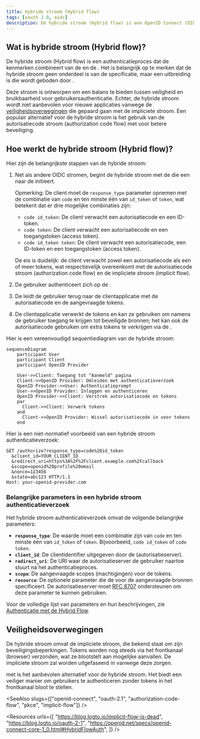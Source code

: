 ```yaml
---
title: Hybride stroom (Hybrid flow)
tags: [oauth 2.0, oidc]
description: De hybride stroom (Hybrid flow) is een OpenID Connect (OIDC) stroom die de autorisatiecode stroom (authorization code flow) en de impliciete stroom (implicit flow) combineert. Het is ontworpen om een balans te bieden tussen veiligheid en bruikbaarheid voor authenticatie.
---
```


## Wat is hybride stroom (Hybrid flow)?

De hybride stroom (Hybrid flow) is een authenticatieproces dat de kenmerken combineert van de <Ref slug="authorization-code-flow" /> en de <Ref slug="implicit-flow" />. Het is belangrijk op te merken dat de hybride stroom geen onderdeel is van de <Ref slug="oauth-2.0" /> specificatie, maar een uitbreiding is die wordt geboden door <Ref slug="openid-connect" />.

Deze stroom is ontworpen om een balans te bieden tussen veiligheid en bruikbaarheid voor gebruikersauthenticatie. Echter, de hybride stroom wordt niet aanbevolen voor nieuwe applicaties vanwege de [veiligheidsoverwegingen](#security-considerations) die gepaard gaan met de impliciete stroom. Een populair alternatief voor de hybride stroom is het gebruik van de autorisatiecode stroom (authorization code flow) met <Ref slug="pkce" /> voor betere beveiliging.

## Hoe werkt de hybride stroom (Hybrid flow)?

Hier zijn de belangrijkste stappen van de hybride stroom:

1. Net als andere OIDC stromen, begint de hybride stroom met de <Ref slug="client" /> die een <Ref slug="authentication-request" /> naar de <Ref slug="openid-connect" headingId="openid-provider-op" /> initieert.

    Opmerking: De client moet de `response_type` parameter opnemen met de combinatie van `code` en ten minste één van `id_token` of `token`, wat betekent dat er drie mogelijke combinaties zijn:

      - `code id_token`: De client verwacht een autorisatiecode en een ID-token.
      - `code token`: De client verwacht een autorisatiecode en een toegangstoken (access token).
      - `code id_token token`: De client verwacht een autorisatiecode, een ID-token en een toegangstoken (access token).

    De eis is duidelijk: de client verwacht zowel een autorisatiecode als een of meer tokens, wat respectievelijk overeenkomt met de autorisatiecode stroom (authorization code flow) en de impliciete stroom (implicit flow).
2. De gebruiker authenticeert zich op de <Ref slug="openid-connect" headingId="openid-provider-op" />.
3. De <Ref slug="openid-connect" headingId="openid-provider-op" /> leidt de gebruiker terug naar de clientapplicatie met de autorisatiecode en de aangevraagde tokens.
4. De clientapplicatie verwerkt de tokens en kan ze gebruiken om namens de gebruiker toegang te krijgen tot beveiligde bronnen; het kan ook de autorisatiecode gebruiken om extra tokens te verkrijgen via de <Ref slug="token-request" />.

Hier is een vereenvoudigd sequentiediagram van de hybride stroom:

```mermaid
sequenceDiagram
    participant User
    participant Client
    participant OpenID Provider

    User->>Client: Toegang tot "Aanmeld" pagina
    Client->>OpenID Provider: Omleiden met authenticatieverzoek
    OpenID Provider->>User: Authenticatieprompt
    User->>OpenID Provider: Inloggen en authenticeren
    OpenID Provider->>Client: Verstrek autorisatiecode en tokens
    par
      Client->>Client: Verwerk tokens
    and
      Client->>OpenID Provider: Wissel autorisatiecode in voor tokens
    end
```

Hier is een niet-normatief voorbeeld van een hybride stroom authenticatieverzoek:

```http
GET /authorize?response_type=code%20id_token
  &client_id=YOUR_CLIENT_ID
  &redirect_uri=https%3A%2F%2Fclient.example.com%2Fcallback
  &scope=openid%20profile%20email
  &nonce=123456
  &state=abc123 HTTP/1.1
Host: your-openid-provider.com
```

### Belangrijke parameters in een hybride stroom authenticatieverzoek

Het hybride stroom authenticatieverzoek omvat de volgende belangrijke parameters:

- **`response_type`**: De waarde moet een combinatie zijn van `code` en ten minste één van `id_token` of `token`. Bijvoorbeeld, `code id_token` of `code token`.
- **`client_id`**: De clientidentifier uitgegeven door de <Ref slug="openid-connect" headingId="openid-provider-op" /> (autorisatieserver).
- **`redirect_uri`**: De URI waar de autorisatieserver de gebruiker naartoe stuurt na het authenticatieproces.
- **`scope`**: De aangevraagde <Ref slug="scope">scopes</Ref> (machtigingen) voor de tokens.
- **`resource`**: De optionele parameter die de <Ref slug="resource-indicator" /> voor de aangevraagde bronnen specificeert. De autorisatieserver moet [RFC 8707](https://datatracker.ietf.org/doc/html/rfc8707) ondersteunen om deze parameter te kunnen gebruiken.

Voor de volledige lijst van parameters en hun beschrijvingen, zie [Authenticatie met de Hybrid Flow](https://openid.net/specs/openid-connect-core-1_0.html#HybridFlowAuth).

## Veiligheidsoverwegingen

De hybride stroom omvat de impliciete stroom, die bekend staat om zijn beveiligingsbeperkingen. Tokens worden nog steeds via het frontkanaal (browser) verzonden, wat ze blootstelt aan mogelijke aanvallen. De impliciete stroom zal worden uitgefaseerd in <Ref slug="oauth-2.1" /> vanwege deze zorgen.

<Ref slug="authorization-code-flow" /> met <Ref slug="pkce" /> is het aanbevolen alternatief voor de hybride stroom. Het biedt een veiliger manier om gebruikers te authenticeren zonder tokens in het frontkanaal bloot te stellen.

<SeeAlso slugs={["openid-connect", "oauth-2.1", "authorization-code-flow", "pkce", "implicit-flow"]} />

<Resources
  urls={[
    "https://blog.logto.io/implicit-flow-is-dead",
    "https://blog.logto.io/oauth-2-1",
    "https://openid.net/specs/openid-connect-core-1_0.html#HybridFlowAuth",
  ]}
/>